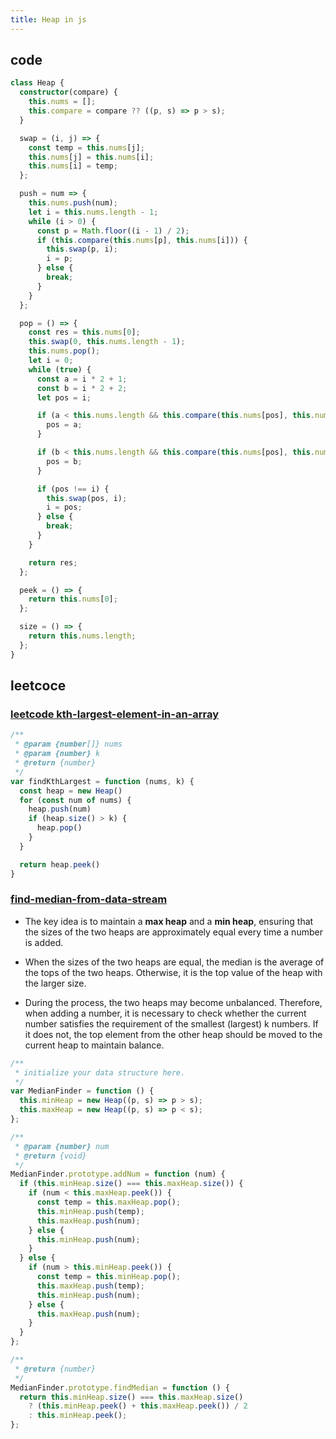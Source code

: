 ```yaml
---
title: Heap in js
---
```


## code

```ts
class Heap {
  constructor(compare) {
    this.nums = [];
    this.compare = compare ?? ((p, s) => p > s);
  }

  swap = (i, j) => {
    const temp = this.nums[j];
    this.nums[j] = this.nums[i];
    this.nums[i] = temp;
  };

  push = num => {
    this.nums.push(num);
    let i = this.nums.length - 1;
    while (i > 0) {
      const p = Math.floor((i - 1) / 2);
      if (this.compare(this.nums[p], this.nums[i])) {
        this.swap(p, i);
        i = p;
      } else {
        break;
      }
    }
  };

  pop = () => {
    const res = this.nums[0];
    this.swap(0, this.nums.length - 1);
    this.nums.pop();
    let i = 0;
    while (true) {
      const a = i * 2 + 1;
      const b = i * 2 + 2;
      let pos = i;

      if (a < this.nums.length && this.compare(this.nums[pos], this.nums[a])) {
        pos = a;
      }

      if (b < this.nums.length && this.compare(this.nums[pos], this.nums[b])) {
        pos = b;
      }

      if (pos !== i) {
        this.swap(pos, i);
        i = pos;
      } else {
        break;
      }
    }

    return res;
  };

  peek = () => {
    return this.nums[0];
  };

  size = () => {
    return this.nums.length;
  };
}
```

## leetcoce

### [leetcode kth-largest-element-in-an-array](https://leetcode.cn/problems/kth-largest-element-in-an-array/)

```ts
/**
 * @param {number[]} nums
 * @param {number} k
 * @return {number}
 */
var findKthLargest = function (nums, k) {
  const heap = new Heap()
  for (const num of nums) {
    heap.push(num)
    if (heap.size() > k) {
      heap.pop()
    }
  }

  return heap.peek()
}
```

### [find-median-from-data-stream](https://leetcode.cn/problems/find-median-from-data-stream/)

- The key idea is to maintain a **max heap** and a **min heap**, ensuring that the sizes of the two heaps are approximately equal every time a number is added.

- When the sizes of the two heaps are equal, the median is the average of the tops of the two heaps. Otherwise, it is the top value of the heap with the larger size.

- During the process, the two heaps may become unbalanced. Therefore, when adding a number, it is necessary to check whether the current number satisfies the requirement of the smallest (largest) k numbers. If it does not, the top element from the other heap should be moved to the current heap to maintain balance.

```ts {15-18,23-26}
/**
 * initialize your data structure here.
 */
var MedianFinder = function () {
  this.minHeap = new Heap((p, s) => p > s);
  this.maxHeap = new Heap((p, s) => p < s);
};

/**
 * @param {number} num
 * @return {void}
 */
MedianFinder.prototype.addNum = function (num) {
  if (this.minHeap.size() === this.maxHeap.size()) {
    if (num < this.maxHeap.peek()) {
      const temp = this.maxHeap.pop();
      this.minHeap.push(temp);
      this.maxHeap.push(num);
    } else {
      this.minHeap.push(num);
    }
  } else {
    if (num > this.minHeap.peek()) {
      const temp = this.minHeap.pop();
      this.maxHeap.push(temp);
      this.minHeap.push(num);
    } else {
      this.maxHeap.push(num);
    }
  }
};

/**
 * @return {number}
 */
MedianFinder.prototype.findMedian = function () {
  return this.minHeap.size() === this.maxHeap.size()
    ? (this.minHeap.peek() + this.maxHeap.peek()) / 2
    : this.minHeap.peek();
};

```
